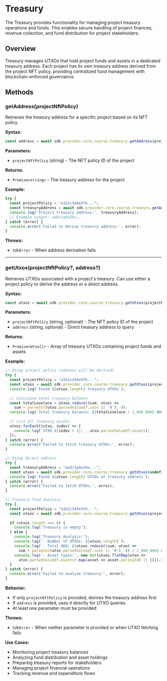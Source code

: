 # Treasury

The Treasury provides functionality for managing project treasury operations and funds. This enables secure handling of project finances, revenue collection, and fund distribution for project stakeholders.

## Overview

Treasury manages UTXOs that hold project funds and assets in a dedicated treasury address. Each project has its own treasury address derived from the project NFT policy, providing centralized fund management with blockchain-enforced governance.

## Methods

### getAddress(projectNftPolicy)

Retrieves the treasury address for a specific project based on its NFT policy.

**Syntax:**
```typescript
const address = await sdk.provider.core.course.treasury.getAddress(projectNftPolicy)
```

**Parameters:**
- `projectNftPolicy` (string) - The NFT policy ID of the project

**Returns:**
- `Promise<string>` - The treasury address for the project

**Example:**
```typescript
try {
  const projectPolicy = "a1b2c3d4e5f6...";
  const treasuryAddress = await sdk.provider.core.course.treasury.getAddress(projectPolicy);
  console.log('Project treasury address:', treasuryAddress);
  // Example output: addr1q9x2kw...
} catch (error) {
  console.error('Failed to derive treasury address:', error);
}
```

**Throws:**
- `SdkError` - When address derivation fails

---

### getUtxos(projectNftPolicy?, address?)

Retrieves UTXOs associated with a project's treasury. Can use either a project policy to derive the address or a direct address.

**Syntax:**
```typescript
const utxos = await sdk.provider.core.course.treasury.getUtxos(projectNftPolicy?, address?)
```

**Parameters:**
- `projectNftPolicy` (string, optional) - The NFT policy ID of the project
- `address` (string, optional) - Direct treasury address to query

**Returns:**
- `Promise<Utxo[]>` - Array of treasury UTXOs containing project funds and assets

**Example:**
```typescript
// Using project policy (address will be derived)
try {
  const projectPolicy = "a1b2c3d4e5f6...";
  const utxos = await sdk.provider.core.course.treasury.getUtxos(projectPolicy);
  console.log(`Found ${utxos.length} treasury UTXOs`);
  
  // Calculate total treasury balance
  const totalLovelace = utxos.reduce((sum, utxo) => 
    sum + parseInt(utxo.parsedValued?.coin || '0'), 0);
  console.log(`Total treasury balance: ${totalLovelace / 1_000_000} ADA`);
  
  // List all treasury assets
  utxos.forEach((utxo, index) => {
    console.log(`UTXO ${index + 1}:`, utxo.parsedValued?.assets);
  });
} catch (error) {
  console.error('Failed to fetch treasury UTXOs:', error);
}

// Using direct address
try {
  const treasuryAddress = "addr1q9x2kw...";
  const utxos = await sdk.provider.core.course.treasury.getUtxos(undefined, treasuryAddress);
  console.log(`Found ${utxos.length} UTXOs at treasury address`);
} catch (error) {
  console.error('Failed to fetch UTXOs:', error);
}

// Treasury fund analysis
try {
  const projectPolicy = "a1b2c3d4e5f6...";
  const utxos = await sdk.provider.core.course.treasury.getUtxos(projectPolicy);
  
  if (utxos.length === 0) {
    console.log('Treasury is empty');
  } else {
    console.log('Treasury Analysis:');
    console.log(`- Number of UTXOs: ${utxos.length}`);
    console.log(`- Total ADA: ${utxos.reduce((sum, utxo) => 
      sum + parseInt(utxo.parsedValued?.coin || '0'), 0) / 1_000_000} ADA`);
    console.log('- Asset types:', new Set(utxos.flatMap(utxo => 
      utxo.parsedValued?.assets?.map(asset => asset.policyId) || [])).size);
  }
} catch (error) {
  console.error('Failed to analyze treasury:', error);
}
```

**Behavior:**
- If only `projectNftPolicy` is provided, derives the treasury address first
- If `address` is provided, uses it directly for UTXO queries
- At least one parameter must be provided

**Throws:**
- `SdkError` - When neither parameter is provided or when UTXO fetching fails

**Use Cases:**
- Monitoring project treasury balances
- Analyzing fund distribution and asset holdings
- Preparing treasury reports for stakeholders
- Managing project financial operations
- Tracking revenue and expenditure flows